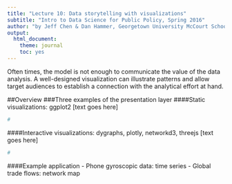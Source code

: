 ```yaml
---
title: "Lecture 10: Data storytelling with visualizations"
subtitle: "Intro to Data Science for Public Policy, Spring 2016"
author: "by Jeff Chen & Dan Hammer, Georgetown University McCourt School of Public Policy"
output: 
  html_document: 
    theme: journal
    toc: yes
---
```


Often times, the model is not enough to communicate the value of the data analysis. A well-designed visualization can illustrate patterns and allow target audiences to establish a connection with the analytical effort at hand.


##Overview
###Three examples of the presentation layer
####Static visualizations: ggplot2
[text goes here]
```r
#
```

####Interactive visualizations: dygraphs, plotly, networkd3, threejs
[text goes here]
```r
#
```

####Example application
- Phone gyroscopic data: time series
- Global trade flows: network map
